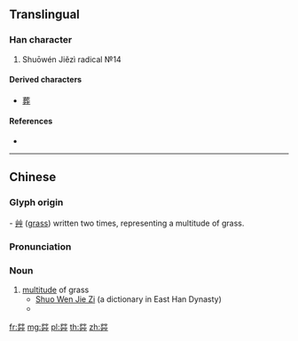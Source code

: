 {{character info/new}}
==Translingual==

===Han character===
{{Han char|rn=140|rad=艸|as=06|sn=12|four=22447|canj=UUUU|ids=⿱艸艸}}

# Shuōwén Jiězì radical №14

====Derived characters====
* [[葬]]

====References====
* {{Han ref|kx=1029.130|dkj=30924|dj=1488.070|hdz=53211.080|uh=833B|ud=33595|bh=DB5C|bd=56156}}

----

==Chinese==
{{zh-forms}}

===Glyph origin===
{{Han etym}}
{{liushu|i}} - [[艸]] ([[grass]]) written two times, representing a multitude of grass.

===Pronunciation===
{{zh-pron
|m=mǎng
|c=mong5
|mc=y
|oc=y
|cat=n
}}

===Noun===
{{zh-noun}}
# [[multitude]] of grass
#* [http://ctext.org/shuo-wen-jie-zi/mang-bu#n26876 Shuo Wen Jie Zi] (a dictionary in East Han Dynasty)
#* {{zh-x|茻：眾 艸 也。从 四 屮。凡 茻 之 屬 皆 从 茻。讀 與 冈 同。|[The character] 茻 [means] multiple grass indeed. [The character is] composed [of] four 屮. All that belongs to the 茻 radical are composed of 茻. [The character's] pronunciation is the same as 冈.|CL}}

[[fr:茻]]
[[mg:茻]]
[[pl:茻]]
[[th:茻]]
[[zh:茻]]